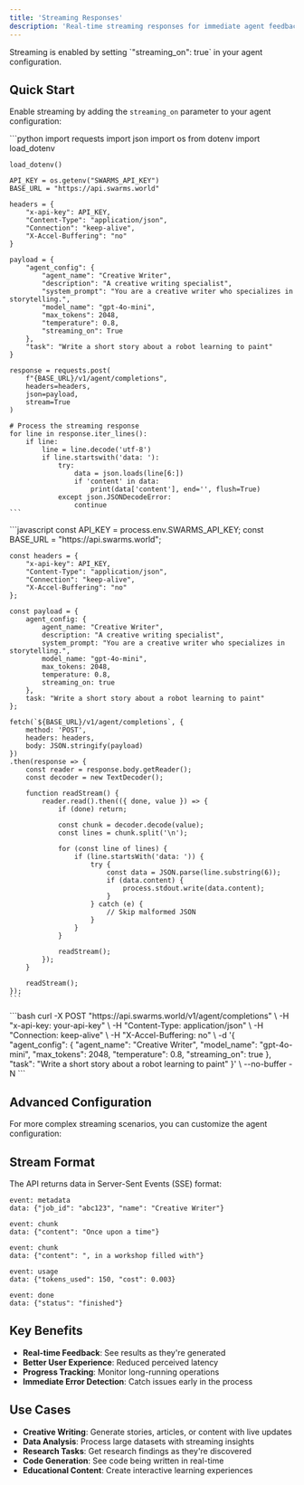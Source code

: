 ```yaml
---
title: 'Streaming Responses'
description: 'Real-time streaming responses for immediate agent feedback'
---
```




<Info>
Streaming is enabled by setting `"streaming_on": true` in your agent configuration.
</Info>

## Quick Start

Enable streaming by adding the `streaming_on` parameter to your agent configuration:

<Tabs>
  <Tab title="Python">
    ```python
    import requests
    import json
    import os
    from dotenv import load_dotenv

    load_dotenv()

    API_KEY = os.getenv("SWARMS_API_KEY")
    BASE_URL = "https://api.swarms.world"

    headers = {
        "x-api-key": API_KEY,
        "Content-Type": "application/json",
        "Connection": "keep-alive",
        "X-Accel-Buffering": "no"
    }

    payload = {
        "agent_config": {
            "agent_name": "Creative Writer",
            "description": "A creative writing specialist",
            "system_prompt": "You are a creative writer who specializes in storytelling.",
            "model_name": "gpt-4o-mini",
            "max_tokens": 2048,
            "temperature": 0.8,
            "streaming_on": True
        },
        "task": "Write a short story about a robot learning to paint"
    }

    response = requests.post(
        f"{BASE_URL}/v1/agent/completions",
        headers=headers,
        json=payload,
        stream=True
    )

    # Process the streaming response
    for line in response.iter_lines():
        if line:
            line = line.decode('utf-8')
            if line.startswith('data: '):
                try:
                    data = json.loads(line[6:])
                    if 'content' in data:
                        print(data['content'], end='', flush=True)
                except json.JSONDecodeError:
                    continue
    ```
  </Tab>
  <Tab title="JavaScript">
    ```javascript
    const API_KEY = process.env.SWARMS_API_KEY;
    const BASE_URL = "https://api.swarms.world";

    const headers = {
        "x-api-key": API_KEY,
        "Content-Type": "application/json",
        "Connection": "keep-alive",
        "X-Accel-Buffering": "no"
    };

    const payload = {
        agent_config: {
            agent_name: "Creative Writer",
            description: "A creative writing specialist",
            system_prompt: "You are a creative writer who specializes in storytelling.",
            model_name: "gpt-4o-mini",
            max_tokens: 2048,
            temperature: 0.8,
            streaming_on: true
        },
        task: "Write a short story about a robot learning to paint"
    };

    fetch(`${BASE_URL}/v1/agent/completions`, {
        method: 'POST',
        headers: headers,
        body: JSON.stringify(payload)
    })
    .then(response => {
        const reader = response.body.getReader();
        const decoder = new TextDecoder();

        function readStream() {
            reader.read().then(({ done, value }) => {
                if (done) return;

                const chunk = decoder.decode(value);
                const lines = chunk.split('\n');

                for (const line of lines) {
                    if (line.startsWith('data: ')) {
                        try {
                            const data = JSON.parse(line.substring(6));
                            if (data.content) {
                                process.stdout.write(data.content);
                            }
                        } catch (e) {
                            // Skip malformed JSON
                        }
                    }
                }

                readStream();
            });
        }

        readStream();
    });
    ```
  </Tab>
  <Tab title="cURL">
    ```bash
    curl -X POST "https://api.swarms.world/v1/agent/completions" \
      -H "x-api-key: your-api-key" \
      -H "Content-Type: application/json" \
      -H "Connection: keep-alive" \
      -H "X-Accel-Buffering: no" \
      -d '{
        "agent_config": {
          "agent_name": "Creative Writer",
          "model_name": "gpt-4o-mini",
          "max_tokens": 2048,
          "temperature": 0.8,
          "streaming_on": true
        },
        "task": "Write a short story about a robot learning to paint"
      }' \
      --no-buffer -N
    ```
  </Tab>
</Tabs>

## Advanced Configuration

For more complex streaming scenarios, you can customize the agent configuration:

## Stream Format

The API returns data in Server-Sent Events (SSE) format:

```
event: metadata
data: {"job_id": "abc123", "name": "Creative Writer"}

event: chunk
data: {"content": "Once upon a time"}

event: chunk
data: {"content": ", in a workshop filled with"}

event: usage
data: {"tokens_used": 150, "cost": 0.003}

event: done
data: {"status": "finished"}
```

## Key Benefits

- **Real-time Feedback**: See results as they're generated
- **Better User Experience**: Reduced perceived latency
- **Progress Tracking**: Monitor long-running operations
- **Immediate Error Detection**: Catch issues early in the process

## Use Cases

- **Creative Writing**: Generate stories, articles, or content with live updates
- **Data Analysis**: Process large datasets with streaming insights
- **Research Tasks**: Get research findings as they're discovered
- **Code Generation**: See code being written in real-time
- **Educational Content**: Create interactive learning experiences
